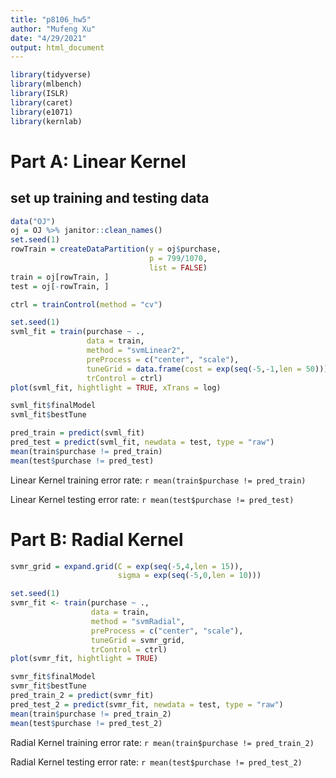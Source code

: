 ```yaml
---
title: "p8106_hw5"
author: "Mufeng Xu"
date: "4/29/2021"
output: html_document
---
```


```r
library(tidyverse)
library(mlbench)
library(ISLR)
library(caret)
library(e1071)
library(kernlab)
```

# Part A: Linear Kernel

## set up training and testing data

```r
data("OJ")
oj = OJ %>% janitor::clean_names()
set.seed(1)
rowTrain = createDataPartition(y = oj$purchase,
                               p = 799/1070,
                               list = FALSE)
train = oj[rowTrain, ]
test = oj[-rowTrain, ]
```


```r
ctrl = trainControl(method = "cv")

set.seed(1)
svml_fit = train(purchase ~ .,
                 data = train,
                 method = "svmLinear2",
                 preProcess = c("center", "scale"),
                 tuneGrid = data.frame(cost = exp(seq(-5,-1,len = 50))),
                 trControl = ctrl)
plot(svml_fit, hightlight = TRUE, xTrans = log)

svml_fit$finalModel
svml_fit$bestTune

pred_train = predict(svml_fit)
pred_test = predict(svml_fit, newdata = test, type = "raw")
mean(train$purchase != pred_train)
mean(test$purchase != pred_test)
```

Linear Kernel training error rate: `r mean(train$purchase != pred_train)`

Linear Kernel testing error rate: `r mean(test$purchase != pred_test)`


# Part B: Radial Kernel

```r
svmr_grid = expand.grid(C = exp(seq(-5,4,len = 15)),
                        sigma = exp(seq(-5,0,len = 10)))

set.seed(1)
svmr_fit <- train(purchase ~ .,
                  data = train,
                  method = "svmRadial",
                  preProcess = c("center", "scale"),
                  tuneGrid = svmr_grid,
                  trControl = ctrl)
plot(svmr_fit, hightlight = TRUE)

svmr_fit$finalModel
svmr_fit$bestTune
pred_train_2 = predict(svmr_fit)
pred_test_2 = predict(svmr_fit, newdata = test, type = "raw")
mean(train$purchase != pred_train_2)
mean(test$purchase != pred_test_2)
```

Radial Kernel training error rate: `r mean(train$purchase != pred_train_2)`

Radial Kernel testing error rate: `r mean(test$purchase != pred_test_2)`

